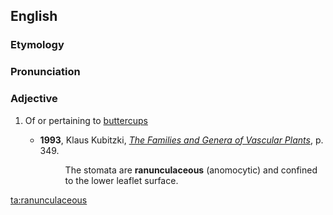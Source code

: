 ==English==

===Etymology===
{{rfe|lang=en}}

===Pronunciation===
{{rfp|lang=en}}

===Adjective===
{{en-adj}}

# {{context|botany|lang=en}} Of or pertaining to [[buttercup]]s
#*'''1993''', Klaus Kubitzki, ''[http://books.google.com/books?id=yjlzrzbRXNQC&pg=PA349&dq=ranunculaceous&sig=4FMekhLB-caK2c-n8tyG3DTWzTc The Families and Genera of Vascular Plants]'', p. 349.
#*:The stomata are '''ranunculaceous''' (anomocytic) and confined to the lower leaflet surface.

[[ta:ranunculaceous]]
